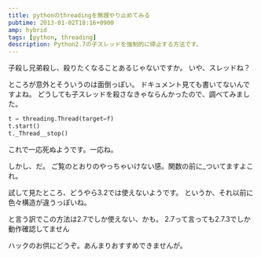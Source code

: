 ```yaml
---
title: pythonのthreadingを無理やり止めてみる
pubtime: 2013-01-02T18:16+0900
amp: hybrid
tags: [python, threading]
description: Python2.7の子スレッドを強制的に停止する方法です。
---
```


子殺し兄弟殺し、殺りたくなることあるじゃないですか。
いや、スレッドね？

ところが意外とそういうのは面倒っぽい。
ドキュメント見ても書いてないんですよね。
どうしても子スレッドを殺さなきゃならんかったので、調べてみました。

``` python
t = threading.Thread(target=f)
t.start()
t._Thread__stop()
```
これで一応死ぬようです。一応ね。

しかし、だ。
ご覧のとおりのやっちゃいけない感。関数の前に_ついてますよこれ。

試して見たところ、どうやら3.2では使えないようです。
というか、それ以前に色々構造が違うっぽいね。

と言う訳でこの方法は2.7でしか使えない、かも。
2.7って言っても2.7.3でしか動作確認してません

ハックのお供にどうぞ。あんまりおすすめできませんが。
